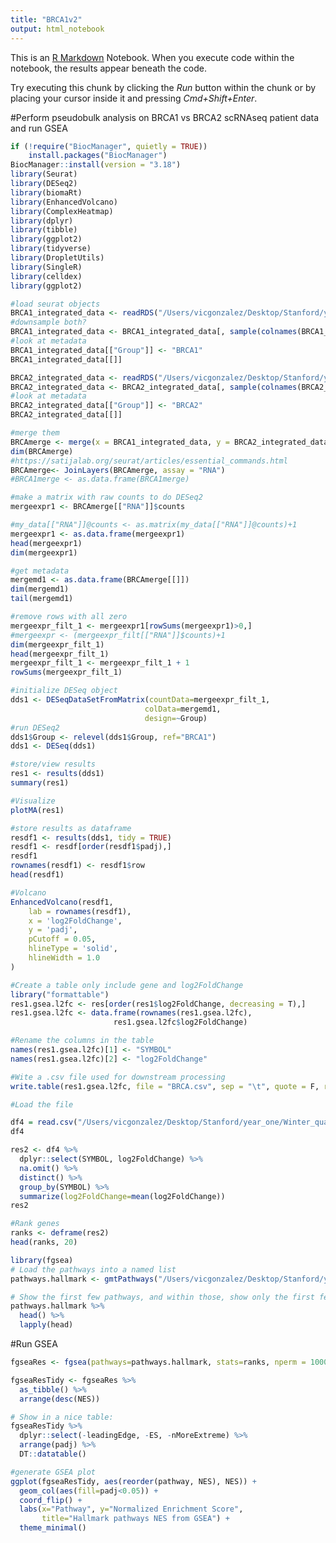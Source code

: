 ```yaml
---
title: "BRCA1v2"
output: html_notebook
---
```


This is an [R Markdown](http://rmarkdown.rstudio.com) Notebook. When you execute code within the notebook, the results appear beneath the code. 

Try executing this chunk by clicking the *Run* button within the chunk or by placing your cursor inside it and pressing *Cmd+Shift+Enter*. 

#Perform pseudobulk analysis on BRCA1 vs BRCA2 scRNAseq patient data and run GSEA
```r
if (!require("BiocManager", quietly = TRUE))
    install.packages("BiocManager")
BiocManager::install(version = "3.18")
library(Seurat)
library(DESeq2)
library(biomaRt)
library(EnhancedVolcano)
library(ComplexHeatmap)
library(dplyr)
library(tibble)
library(ggplot2)
library(tidyverse)
library(DropletUtils)
library(SingleR)
library(celldex)
library(ggplot2)
```

```r
#load seurat objects 
BRCA1_integrated_data <- readRDS("/Users/vicgonzalez/Desktop/Stanford/year_one/Winter_quarter_2024/STEMREM205/project/BRCA1_integrated_data.rds")
#downsample both?
BRCA1_integrated_data <- BRCA1_integrated_data[, sample(colnames(BRCA1_integrated_data), size=1400, replace=F)]
#look at metadata
BRCA1_integrated_data[["Group"]] <- "BRCA1"
BRCA1_integrated_data[[]]

BRCA2_integrated_data <- readRDS("/Users/vicgonzalez/Desktop/Stanford/year_one/Winter_quarter_2024/STEMREM205/project/BRCA2_integrated_data.rds")
BRCA2_integrated_data <- BRCA2_integrated_data[, sample(colnames(BRCA2_integrated_data), size=1400, replace=F)]
#look at metadata
BRCA2_integrated_data[["Group"]] <- "BRCA2"
BRCA2_integrated_data[[]]

#merge them
BRCAmerge <- merge(x = BRCA1_integrated_data, y = BRCA2_integrated_data, add.cell.ids = c("BRCA1", "BRCA2"), project = "BRCAmerge")
dim(BRCAmerge)
#https://satijalab.org/seurat/articles/essential_commands.html
BRCAmerge<- JoinLayers(BRCAmerge, assay = "RNA")
#BRCA1merge <- as.data.frame(BRCA1merge)

#make a matrix with raw counts to do DESeq2 
mergeexpr1 <- BRCAmerge[["RNA"]]$counts

#my_data[["RNA"]]@counts <- as.matrix(my_data[["RNA"]]@counts)+1
mergeexpr1 <- as.data.frame(mergeexpr1)
head(mergeexpr1)
dim(mergeexpr1)

#get metadata 
mergemd1 <- as.data.frame(BRCAmerge[[]])
dim(mergemd1)
tail(mergemd1)

#remove rows with all zero
mergeexpr_filt_1 <- mergeexpr1[rowSums(mergeexpr1)>0,]
#mergeexpr <- (mergeexpr_filt[["RNA"]]$counts)+1
dim(mergeexpr_filt_1)
head(mergeexpr_filt_1)
mergeexpr_filt_1 <- mergeexpr_filt_1 + 1
rowSums(mergeexpr_filt_1)

#initialize DESeq object
dds1 <- DESeqDataSetFromMatrix(countData=mergeexpr_filt_1, 
                              colData=mergemd1, 
                              design=~Group)
#run DESeq2
dds1$Group <- relevel(dds1$Group, ref="BRCA1")
dds1 <- DESeq(dds1)

#store/view results
res1 <- results(dds1)
summary(res1) 

#Visualize
plotMA(res1)
```
```r
#store results as dataframe
resdf1 <- results(dds1, tidy = TRUE)
resdf1 <- resdf[order(resdf1$padj),]
resdf1
rownames(resdf1) <- resdf1$row
head(resdf1)

#Volcano
EnhancedVolcano(resdf1,
    lab = rownames(resdf1),
    x = 'log2FoldChange',
    y = 'padj',
    pCutoff = 0.05,
    hlineType = 'solid',
    hlineWidth = 1.0
)
```
```r
#Create a table only include gene and log2FoldChange
library("formattable")
res1.gsea.l2fc <- res[order(res1$log2FoldChange, decreasing = T),]
res1.gsea.l2fc <- data.frame(rownames(res1.gsea.l2fc),
                       res1.gsea.l2fc$log2FoldChange)

#Rename the columns in the table 
names(res1.gsea.l2fc)[1] <- "SYMBOL"
names(res1.gsea.l2fc)[2] <- "log2FoldChange"

#Wite a .csv file used for downstream processing 
write.table(res1.gsea.l2fc, file = "BRCA.csv", sep = "\t", quote = F, row.names =F , col.names = T)

```
```r
#Load the file

df4 = read.csv("/Users/vicgonzalez/Desktop/Stanford/year_one/Winter_quarter_2024/STEMREM205/project/BRCA.csv", sep = '\t', header=T)
df4
```
```r
res2 <- df4 %>% 
  dplyr::select(SYMBOL, log2FoldChange) %>% 
  na.omit() %>% 
  distinct() %>% 
  group_by(SYMBOL) %>% 
  summarize(log2FoldChange=mean(log2FoldChange))
res2
```

```r
#Rank genes
ranks <- deframe(res2)
head(ranks, 20)
```

```r
library(fgsea)
# Load the pathways into a named list
pathways.hallmark <- gmtPathways("/Users/vicgonzalez/Desktop/Stanford/year_one/Winter_quarter_2024/STEMREM205/project/h.all.v2023.2.Hs.symbols.gmt")

# Show the first few pathways, and within those, show only the first few genes. 
pathways.hallmark %>% 
  head() %>% 
  lapply(head)
```

#Run GSEA
```r
fgseaRes <- fgsea(pathways=pathways.hallmark, stats=ranks, nperm = 1000)
```


```r
fgseaResTidy <- fgseaRes %>%
  as_tibble() %>%
  arrange(desc(NES))

# Show in a nice table:
fgseaResTidy %>% 
  dplyr::select(-leadingEdge, -ES, -nMoreExtreme) %>% 
  arrange(padj) %>% 
  DT::datatable()
```

```r
#generate GSEA plot
ggplot(fgseaResTidy, aes(reorder(pathway, NES), NES)) +
  geom_col(aes(fill=padj<0.05)) +
  coord_flip() +
  labs(x="Pathway", y="Normalized Enrichment Score",
       title="Hallmark pathways NES from GSEA") + 
  theme_minimal()
```

